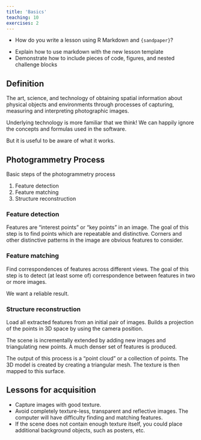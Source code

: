 ```yaml
---
title: 'Basics'
teaching: 10
exercises: 2
---
```


:::::::::::::::::::::::::::::::::::::: questions 

- How do you write a lesson using R Markdown and `{sandpaper}`?

::::::::::::::::::::::::::::::::::::::::::::::::

::::::::::::::::::::::::::::::::::::: objectives

- Explain how to use markdown with the new lesson template
- Demonstrate how to include pieces of code, figures, and nested challenge blocks

::::::::::::::::::::::::::::::::::::::::::::::::










## Definition
The art, science, and technology of 
obtaining spatial information 
about physical objects and environments 
through processes of capturing, 
measuring and interpreting photographic images.


Underlying technology is more familiar 
that we think! We can happily ignore 
the concepts and formulas used 
in the software. 

But it is useful to be aware of what it works.


## Photogrammetry Process

Basic steps of the photogrammetry process

1. Feature detection
2. Feature matching
3. Structure reconstruction


### Feature detection

Features are "interest points" or 
"key points" in an image. 
The goal of this step is to find 
points which are repeatable and distinctive.
Corners and other distinctive patterns 
in the image are obvious features to consider.

 
### Feature matching

Find correspondences of features across 
different views. 
The goal of this step is to 
detect (at least some of) 
correspondence between features in 
two or more images. 

We want a reliable result.



### Structure reconstruction

Load all extracted features from an 
initial pair of images. Builds a 
projection of the points in 3D space by using the camera position.


The scene is incrementally 
extended by adding new images and 
triangulating new points. A much denser set of features is produced.

The output of this process is 
a "point cloud" or a collection of points. 
The 3D model is created by creating a
triangular mesh. The texture is then mapped to this surface.
 
 
## Lessons for acquisition

- Capture images with good texture.
- Avoid completely texture-less, 
transparent and reflective images. 
The computer will have difficulty 
finding and matching features.
- If the scene does not contain 
enough texture itself, you could 
place additional background objects, 
such as posters, etc.



